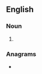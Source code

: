 ==English==

===Noun===
{{head|en|noun plural form}}

# {{plural of|chakra|lang=en}}

===Anagrams===
* {{anagrams|en|a=aachkrs|charkas}}